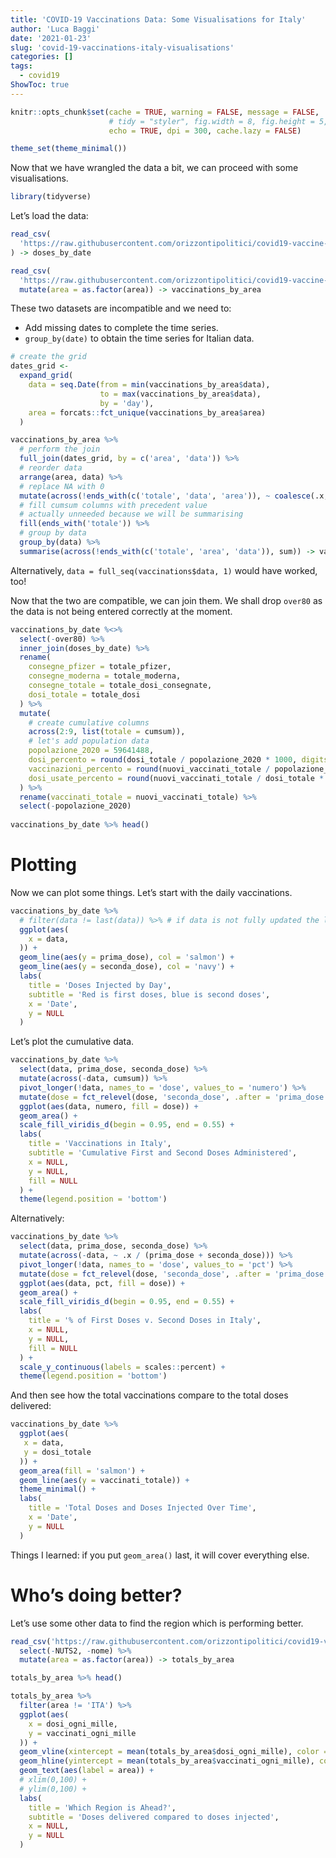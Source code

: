 ```yaml
---
title: 'COVID-19 Vaccinations Data: Some Visualisations for Italy'
author: 'Luca Baggi'
date: '2021-01-23'
slug: 'covid-19-vaccinations-italy-visualisations'
categories: []
tags:
  - covid19
ShowToc: true
---
```


```r
knitr::opts_chunk$set(cache = TRUE, warning = FALSE, message = FALSE, 
                      # tidy = "styler", fig.width = 8, fig.height = 5,
                      echo = TRUE, dpi = 300, cache.lazy = FALSE)

theme_set(theme_minimal())
```

Now that we have wrangled the data a bit, we can proceed with some visualisations.

```r
library(tidyverse)
```

Let's load the data:

```r
read_csv(
  'https://raw.githubusercontent.com/orizzontipolitici/covid19-vaccine-data/main/data_ita/doses_by_date_ita.csv',
) -> doses_by_date 

read_csv(
  'https://raw.githubusercontent.com/orizzontipolitici/covid19-vaccine-data/main/data_ita/vaccinations_by_area_ita.csv') %>%
  mutate(area = as.factor(area)) -> vaccinations_by_area
```

These two datasets are incompatible and we need to:

-   Add missing dates to complete the time series.
-   `group_by(date)` to obtain the time series for Italian data.

```r
# create the grid
dates_grid <-
  expand_grid(
    data = seq.Date(from = min(vaccinations_by_area$data),
                    to = max(vaccinations_by_area$data),
                    by = 'day'),
    area = forcats::fct_unique(vaccinations_by_area$area)
  )

vaccinations_by_area %>%
  # perform the join
  full_join(dates_grid, by = c('area', 'data')) %>%
  # reorder data
  arrange(area, data) %>%
  # replace NA with 0
  mutate(across(!ends_with(c('totale', 'data', 'area')), ~ coalesce(.x, 0))) %>%
  # fill cumsum columns with precedent value
  # actually unneeded because we will be summarising
  fill(ends_with('totale')) %>%
  # group by data
  group_by(data) %>%
  summarise(across(!ends_with(c('totale', 'area', 'data')), sum)) -> vaccinations_by_date
```

Alternatively, `data = full_seq(vaccinations$data, 1)` would have worked, too!

Now that the two are compatible, we can join them. We shall drop `over80` as the data is not being entered correctly at the moment.

```r
vaccinations_by_date %<>%
  select(-over80) %>%
  inner_join(doses_by_date) %>%
  rename(
    consegne_pfizer = totale_pfizer,
    consegne_moderna = totale_moderna,
    consegne_totale = totale_dosi_consegnate,
    dosi_totale = totale_dosi
  ) %>%
  mutate(
    # create cumulative columns
    across(2:9, list(totale = cumsum)),
    # let's add population data
    popolazione_2020 = 59641488,
    dosi_percento = round(dosi_totale / popolazione_2020 * 1000, digits = 2),
    vaccinazioni_percento = round(nuovi_vaccinati_totale / popolazione_2020 * 1000, digits = 2),
    dosi_usate_percento = round(nuovi_vaccinati_totale / dosi_totale * 100, digits = 2)
  ) %>%
  rename(vaccinati_totale = nuovi_vaccinati_totale) %>%
  select(-popolazione_2020)
  
vaccinations_by_date %>% head()
```

# Plotting

Now we can plot some things. Let's start with the daily vaccinations.

```r
vaccinations_by_date %>%
  # filter(data != last(data)) %>% # if data is not fully updated the last day
  ggplot(aes(
    x = data,
  )) +
  geom_line(aes(y = prima_dose), col = 'salmon') +
  geom_line(aes(y = seconda_dose), col = 'navy') +
  labs(
    title = 'Doses Injected by Day',
    subtitle = 'Red is first doses, blue is second doses',
    x = 'Date',
    y = NULL
  )
```

Let's plot the cumulative data.

```r
vaccinations_by_date %>%
  select(data, prima_dose, seconda_dose) %>%
  mutate(across(-data, cumsum)) %>%
  pivot_longer(!data, names_to = 'dose', values_to = 'numero') %>%
  mutate(dose = fct_relevel(dose, 'seconda_dose', .after = 'prima_dose')) %>%
  ggplot(aes(data, numero, fill = dose)) +
  geom_area() +
  scale_fill_viridis_d(begin = 0.95, end = 0.55) +
  labs(
    title = 'Vaccinations in Italy',
    subtitle = 'Cumulative First and Second Doses Administered',
    x = NULL,
    y = NULL,
    fill = NULL
  ) +
  theme(legend.position = 'bottom')
```

Alternatively:

```r
vaccinations_by_date %>%
  select(data, prima_dose, seconda_dose) %>%
  mutate(across(-data, ~ .x / (prima_dose + seconda_dose))) %>%
  pivot_longer(!data, names_to = 'dose', values_to = 'pct') %>%
  mutate(dose = fct_relevel(dose, 'seconda_dose', .after = 'prima_dose')) %>%
  ggplot(aes(data, pct, fill = dose)) +
  geom_area() +
  scale_fill_viridis_d(begin = 0.95, end = 0.55) +
  labs(
    title = '% of First Doses v. Second Doses in Italy',
    x = NULL,
    y = NULL,
    fill = NULL
  ) +
  scale_y_continuous(labels = scales::percent) +
  theme(legend.position = 'bottom')
```

And then see how the total vaccinations compare to the total doses delivered:

```r
vaccinations_by_date %>%
  ggplot(aes(
   x = data,
   y = dosi_totale
  )) +
  geom_area(fill = 'salmon') +
  geom_line(aes(y = vaccinati_totale)) +
  theme_minimal() +
  labs(
    title = 'Total Doses and Doses Injected Over Time',
    x = 'Date',
    y = NULL
  )
```

Things I learned: if you put `geom_area()` last, it will cover everything else.

# Who's doing better?

Let's use some other data to find the region which is performing better.

```r
read_csv('https://raw.githubusercontent.com/orizzontipolitici/covid19-vaccine-data/main/data_ita/totals_by_area_ita.csv') %>%
  select(-NUTS2, -nome) %>%
  mutate(area = as.factor(area)) -> totals_by_area

totals_by_area %>% head()
```

```r
totals_by_area %>%
  filter(area != 'ITA') %>%
  ggplot(aes(
    x = dosi_ogni_mille,
    y = vaccinati_ogni_mille
  )) +
  geom_vline(xintercept = mean(totals_by_area$dosi_ogni_mille), color = 'grey') +
  geom_hline(yintercept = mean(totals_by_area$vaccinati_ogni_mille), color = 'grey') +
  geom_text(aes(label = area)) +
  # xlim(0,100) +
  # ylim(0,100) +
  labs(
    title = 'Which Region is Ahead?',
    subtitle = 'Doses delivered compared to doses injected',
    x = NULL,
    y = NULL
  )
```
